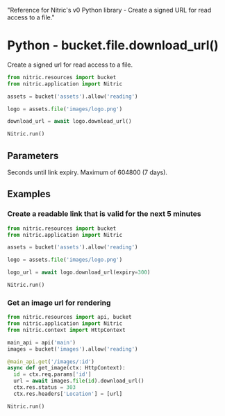   "Reference for Nitric's v0 Python library - Create a signed URL for read access to a file."

# Python - bucket.file.download_url()

Create a signed url for read access to a file.

```python
from nitric.resources import bucket
from nitric.application import Nitric

assets = bucket('assets').allow('reading')

logo = assets.file('images/logo.png')

download_url = await logo.download_url()

Nitric.run()
```

## Parameters

<Properties>
  <Property name="expiry" type="number">
    Seconds until link expiry. Maximum of 604800 (7 days).
  </Property>
</Properties>

## Examples

### Create a readable link that is valid for the next 5 minutes

```python
from nitric.resources import bucket
from nitric.application import Nitric

assets = bucket('assets').allow('reading')

logo = assets.file('images/logo.png')

logo_url = await logo.download_url(expiry=300)

Nitric.run()
```

### Get an image url for rendering

```python
from nitric.resources import api, bucket
from nitric.application import Nitric
from nitric.context import HttpContext

main_api = api('main')
images = bucket('images').allow('reading')

@main_api.get('/images/:id')
async def get_image(ctx: HttpContext):
  id = ctx.req.params['id']
  url = await images.file(id).download_url()
  ctx.res.status = 303
  ctx.res.headers['Location'] = [url]

Nitric.run()
```
